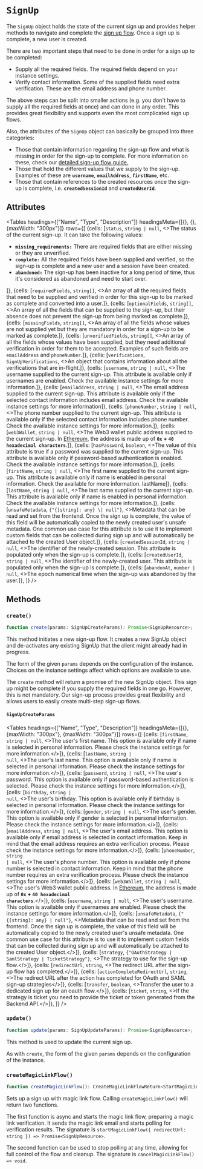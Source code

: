 
# `SignUp`

The `SignUp` object holds the state of the current sign up and provides helper methods to navigate and complete the [sign up flow](https://clerk.com/docs/authentication/custom-flows#sign-up-flow). Once a sign up is complete, a new user is created.

There are two important steps that need to be done in order for a sign up to be completed:

- Supply all the required fields. The required fields depend on your instance settings.
- Verify contact information. Some of the supplied fields need extra verification. These are the email address and phone number.

The above steps can be split into smaller actions (e.g. you don't have to supply all the required fields at once) and can done in any order. This provides great flexibility and supports even the most complicated sign up flows.

Also, the attributes of the `SignUp` object can basically be grouped into three categories:

- Those that contain information regarding the sign-up flow and what is missing in order for the sign-up to complete. For more information on these, check our [detailed sign-up flow guide.](https://clerk.com/docs/authentication/custom-flows#sign-up-flow)
- Those that hold the different values that we supply to the sign-up. Examples of these are **`username`**, **`emailAddress`**, **`firstName`**, etc.
- Those that contain references to the created resources once the sign-up is complete, i.e. **`createdSessionId`** and **`createdUserId`**.

## Attributes

<Tables
  headings={["Name", "Type", "Description"]}
  headingsMeta={[{}, {}, {maxWidth: "300px"}]}
  rows={[
{cells: [<code>status</code>, <code>string | null</code>, <>The status of the current sign-up. It can take the following values:
<ul>
<li><strong><code>missing_requirements:</code></strong> There are required fields that are either missing or they are unverified.</li>
<li><strong><code>complete:</code></strong> All the required fields have been supplied and verified, so the sign-up is complete and a new user and a session have been created.</li>
<li><strong><code>abandoned:</code></strong> The sign-up has been inactive for a long period of time, thus it's considered as abandoned and need to start over.</li>
</ul>
</>]},
{cells: [<code>requiredFields</code>, <code>string[]</code>, <>An array of all the required fields that need to be supplied and verified in order for this sign-up to be marked as complete and converted into a user.</>]},
{cells: [<code>optionalFields</code>, <code>string[]</code>, <>An array of all the fields that can be supplied to the sign-up, but their absence does not prevent the sign-up from being marked as complete.</>]},
{cells: [<code>missingFields</code>, <code>string[]</code>, <>An array of all the fields whose values are not supplied yet but they are mandatory in order for a sign-up to be marked as complete.</>]},
{cells: [<code>unverifiedFields</code>, <code>string[]</code>, <>An array of all the fields whose values have been supplied, but they need additional verification in order for them to be accepted. Examples of such fields are <code>emailAddress</code> and <code>phoneNumber</code>.</>]},
{cells: [<code>verifications</code>, <code>SignUpVerifications</code>, <>An object that contains information about all the verifications that are in-flight.</>]},
{cells: [<code>username</code>, <code>string | null</code>, <>The username supplied to the current sign-up. This attribute is available only if usernames are enabled. Check the available instance settings for more information.</>]},
{cells: [<code>emailAddress</code>, <code>string | null</code>, <>The email address supplied to the current sign-up. This attribute is available only if the selected contact information includes email address. Check the available instance settings for more information</>]},
{cells: [<code>phoneNumber</code>, <code>string | null</code>, <>The phone number supplied to the current sign-up. This attribute is available only if the selected contact information includes phone number. Check the available instance settings for more information.</>]},
{cells: [<code>web3Wallet</code>, <code>string | null</code>, <>The Web3 wallet public address supplied to the current sign-up. In <a href="https://docs.metamask.io/guide/common-terms.html#address-public-key">Ethereum</a>, the address is made up of <strong><code>0x</code> + <code>40 hexadecimal characters</code></strong>.</>]},
{cells: [<code>hasPassword</code>, <code>boolean</code>, <>The value of this attribute is true if a password was supplied to the current sign-up. This attribute is available only if password-based authentication is enabled. Check the available instance settings for more information.</>]},
{cells: [<code>firstName</code>, <code>string | null</code>, <>The first name supplied to the current sign-up. This attribute is available only if name is enabled in personal information. Check the available for more information. lastName</>]},
{cells: [<code>lastName</code>, <code>string | null</code>, <>The last name supplied to the current sign-up. This attribute is available only if name is enabled in personal information. Check the available instance settings for more information.</>]},
{cells: [<code>unsafeMetadata</code>, <code>{"{[string]: any} \| null"}</code>, <>Metadata that can be read and set from the frontend. Once the sign up is complete, the value of this field will be automatically copied to the newly created user's unsafe metadata. One common use case for this attribute is to use it to implement custom fields that can be collected during sign up and will automatically be attached to the created User object.</>]},
{cells: [<code>createdSessionId</code>, <code>string | null</code>, <>The identifier of the newly-created session. This attribute is populated only when the sign-up is complete.</>]},
{cells: [<code>createdUserId</code>, <code>string | null</code>, <>The identifier of the newly-created user. This attribute is populated only when the sign-up is complete.</>]},
{cells: [<code>abandonAt</code>, <code>number | null</code>, <>The epoch numerical time when the sign-up was abandoned by the user.</>]},
  ]}
/>

## Methods

### `create()`

```typescript
function create(params: SignUpCreateParams): Promise<SignUpResource>;
```

This method initiates a new sign-up flow. It creates a new SignUp object and de-activates any existing SignUp that the client might already had in progress.

The form of the given `params` depends on the configuration of the instance. Choices on the instance settings affect which options are available to use.

The `create` method will return a promise of the new SignUp object. This sign up might be complete if you supply the required fields in one go. However, this is not mandatory. Our sign-up process provides great flexibility and allows users to easily create multi-step sign-up flows.

#### `SignUpCreateParams`

<Tables
  headings={["Name", "Type", "Description"]}
  headingsMeta={[{}, {maxWidth: "300px"}, {maxWidth: "300px"}]}
  rows={[
    {cells: [<code>firstName</code>, <code>string | null</code>, <>The user's first name. This option is available only if name is selected in personal information. Please check the instance settings for more information.</>]},
{cells: [<code>lastName</code>, <code>string | null</code>, <>The user's last name. This option is available only if name is selected in personal information. Please check the instance settings for more information.</>]},
{cells: [<code>password</code>, <code>string | null</code>, <>The user's password. This option is available only if password-based authentication is selected. Please check the instance settings for more information.</>]},
{cells: [<code>birthday</code>, <code>string | null</code>, <>The user's birthday. This option is available only if birthday is selected in personal information. Please check the instance settings for more information.</>]},
{cells: [<code>gender</code>, <code>string | null</code>, <>The user's gender. This option is available only if gender is selected in personal information. Please check the instance settings for more information.</>]},
{cells: [<code>emailAddress</code>, <code>string | null</code>, <>The user's email address. This option is available only if email address is selected in contact information. Keep in mind that the email address requires an extra verification process. Please check the instance settings for more information.</>]},
{cells: [<code>phoneNumber</code>, <code>string | null</code>, <>The user's phone number. This option is available only if phone number is selected in contact information. Keep in mind that the phone number requires an extra verification process. Please check the instance settings for more information.</>]},
{cells: [<code>web3Wallet</code>, <code>string | null</code>, <>The user's Web3 wallet public address. In <a href="https://docs.metamask.io/guide/common-terms.html#address-public-key">Ethereum</a>, the address is made up of <strong><code>0x</code> + <code>40 hexadecimal characters</code></strong>.</>]},
{cells: [<code>username</code>, <code>string | null</code>, <>The user's username. This option is available only if usernames are enabled. Please check the instance settings for more information.</>]},
{cells: [<code>unsafeMetadata</code>, <code>{"\{\[string\]\: any\} \| null"}</code>, <>Metadata that can be read and set from the frontend. Once the sign up is complete, the value of this field will be automatically copied to the newly created user's unsafe metadata. One common use case for this attribute is to use it to implement custom fields that can be collected during sign up and will automatically be attached to the created User object.</>]},
{cells: [<code>strategy</code>, <code>{"OAuthStrategy \| SamlStrategy \| TicketStrategy"}</code>, <>The strategy to use for the sign-up flow.</>]},
{cells: [<code>redirectUrl</code>, <code>string</code>, <>The redirect URL after the sign-up flow has completed.</>]},
{cells: [<code>actionCompleteRedirectUrl</code>, <code>string</code>, <>The redirect URL after the action has completed for OAuth and SAML sign-up strategies</>]},
{cells: [<code>transfer</code>, <code>boolean</code>, <>Transfer the user to a dedicated sign up for an oauth flow.</>]},
{cells: [<code>ticket</code>, <code>string</code>, <>If the strategy is ticket you need to provide the ticket or token generated from the Backend API.</>]},
  ]}
/>

### `update()`

```typescript
function update(params: SignUpUpdateParams): Promise<SignUpResource>;
```

This method is used to update the current sign up.

As with `create`, the form of the given `params` depends on the configuration of the instance.

### `createMagicLinkFlow()`

```typescript
function createMagicLinkFlow(): CreateMagicLinkFlowReturn<StartMagicLinkFlowParams, SignUpResource>;
```

Sets up a sign up with magic link flow. Calling `createMagicLinkFlow()` will return two functions.

The first function is async and starts the magic link flow, preparing a magic link verification. It sends the magic link email and starts polling for verification results. The signature is `startMagicLinkFlow({ redirectUrl: string }) => Promise<SignUpResource>`.

The second function can be used to stop polling at any time, allowing for full control of the flow and cleanup. The signature is `cancelMagicLinkFlow() => void`.